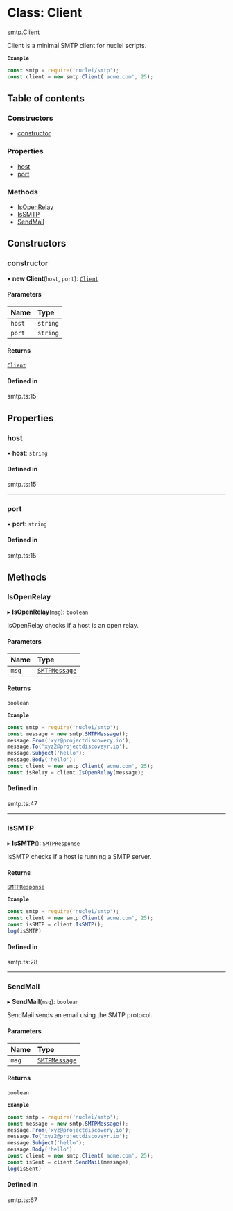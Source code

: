 # Class: Client

[smtp](/templates/protocols/javascript/modules/smtp).Client

Client is a minimal SMTP client for nuclei scripts.

**`Example`**

```javascript
const smtp = require('nuclei/smtp');
const client = new smtp.Client('acme.com', 25);
```

## Table of contents

### Constructors

- [constructor](/templates/protocols/javascript/modules/smtp.Client#constructor)

### Properties

- [host](/templates/protocols/javascript/modules/smtp.Client#host)
- [port](/templates/protocols/javascript/modules/smtp.Client#port)

### Methods

- [IsOpenRelay](/templates/protocols/javascript/modules/smtp.Client#isopenrelay)
- [IsSMTP](/templates/protocols/javascript/modules/smtp.Client#issmtp)
- [SendMail](/templates/protocols/javascript/modules/smtp.Client#sendmail)

## Constructors

### constructor

• **new Client**(`host`, `port`): [`Client`](/templates/protocols/javascript/modules/smtp.Client)

#### Parameters

| Name | Type |
| :------ | :------ |
| `host` | `string` |
| `port` | `string` |

#### Returns

[`Client`](/templates/protocols/javascript/modules/smtp.Client)

#### Defined in

smtp.ts:15

## Properties

### host

• **host**: `string`

#### Defined in

smtp.ts:15

___

### port

• **port**: `string`

#### Defined in

smtp.ts:15

## Methods

### IsOpenRelay

▸ **IsOpenRelay**(`msg`): `boolean`

IsOpenRelay checks if a host is an open relay.

#### Parameters

| Name | Type |
| :------ | :------ |
| `msg` | [`SMTPMessage`](/templates/protocols/javascript/modules/smtp.SMTPMessage) |

#### Returns

`boolean`

**`Example`**

```javascript
const smtp = require('nuclei/smtp');
const message = new smtp.SMTPMessage();
message.From('xyz@projectdiscovery.io');
message.To('xyz2@projectdiscoveyr.io');
message.Subject('hello');
message.Body('hello');
const client = new smtp.Client('acme.com', 25);
const isRelay = client.IsOpenRelay(message);
```

#### Defined in

smtp.ts:47

___

### IsSMTP

▸ **IsSMTP**(): [`SMTPResponse`](/templates/protocols/javascript/modules/smtp.SMTPResponse)

IsSMTP checks if a host is running a SMTP server.

#### Returns

[`SMTPResponse`](/templates/protocols/javascript/modules/smtp.SMTPResponse)

**`Example`**

```javascript
const smtp = require('nuclei/smtp');
const client = new smtp.Client('acme.com', 25);
const isSMTP = client.IsSMTP();
log(isSMTP)
```

#### Defined in

smtp.ts:28

___

### SendMail

▸ **SendMail**(`msg`): `boolean`

SendMail sends an email using the SMTP protocol.

#### Parameters

| Name | Type |
| :------ | :------ |
| `msg` | [`SMTPMessage`](/templates/protocols/javascript/modules/smtp.SMTPMessage) |

#### Returns

`boolean`

**`Example`**

```javascript
const smtp = require('nuclei/smtp');
const message = new smtp.SMTPMessage();
message.From('xyz@projectdiscovery.io');
message.To('xyz2@projectdiscoveyr.io');
message.Subject('hello');
message.Body('hello');
const client = new smtp.Client('acme.com', 25);
const isSent = client.SendMail(message);
log(isSent)
```

#### Defined in

smtp.ts:67
